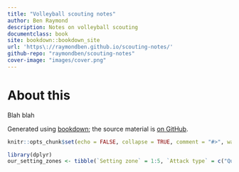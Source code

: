 ```yaml
---
title: "Volleyball scouting notes"
author: Ben Raymond
description: Notes on volleyball scouting
documentclass: book
site: bookdown::bookdown_site
url: 'https\://raymondben.github.io/scouting-notes/'
github-repo: "raymondben/scouting-notes"
cover-image: "images/cover.png"
---
```


# About this

Blah blah

Generated using [bookdown](https://github.com/rstudio/bookdown); the source material is [on GitHub](https://github.com/raymondben/scouting-notes).


```r
knitr::opts_chunk$set(echo = FALSE, collapse = TRUE, comment = "#>", warning = FALSE, message = FALSE)

library(dplyr)
our_setting_zones <- tibble(`Setting zone` = 1:5, `Attack type` = c("Quick ball in front", "Quick ball behind", "Quick ball at a distance in front of the setter, sometimes called a B-quick", "Slide attack", "High ball"), `Equivalent DataVolley attack code` = c("X1", "X2", "X7", "CF", "V5, VP, etc"))

```
